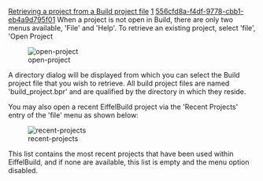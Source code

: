[[Property:title|Retrieving a project from a Build project file]]
[[Property:weight|1]]
[[Property:uuid|556cfd8a-f4df-9778-cbb1-eb4a9d795f01]]
When a project is not open in Build, there are only two menus available, 'File' and 'Help'. To retrieve an existing project, select 'file', 'Open Project

[[Image:open-project]]  

A directory dialog will be displayed from which you can select the Build project file that you wish to retrieve. All build project files are named 'build_project.bpr' and are qualified by the directory in which they reside.

You may also open a recent EiffelBuild project via the 'Recent Projects' entry of the 'file' menu as shown below:

[[Image:recent-projects]]  

This list contains the most recent projects that have been used within EiffelBuild, and if none are available, this list is empty and the menu option disabled.

{{seealso|<br/>
[[EiffelBuild: Creating a new project|Creating a new project]]  }}




